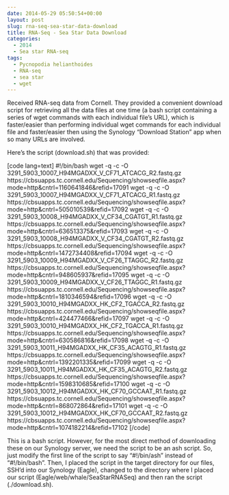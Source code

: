 ```yaml
---
date: 2014-05-29 05:50:54+00:00
layout: post
slug: rna-seq-sea-star-data-download
title: RNA-Seq - Sea Star Data Download
categories:
  - 2014
  - Sea star RNA-seq
tags:
  - Pycnopodia helianthoides
  - RNA-seq
  - sea star
  - wget
---
```


Received RNA-seq data from Cornell. They provided a convenient download script for retrieving all the data files at one time (a bash script containing a series of wget commands with each individual file's URL), which is faster/easier than performing individual wget commands for each individual file and faster/easier then using the Synology "Download Station" app when so many URLs are involved.

Here's the script (download.sh) that was provided:

[code lang=text]
#!/bin/bash
wget -q -c -O 3291_5903_10007_H94MGADXX_V_CF71_ATCACG_R2.fastq.gz https://cbsuapps.tc.cornell.edu/Sequencing/showseqfile.aspx?mode=http&cntrl=1160641846&refid=17091
wget -q -c -O 3291_5903_10007_H94MGADXX_V_CF71_ATCACG_R1.fastq.gz https://cbsuapps.tc.cornell.edu/Sequencing/showseqfile.aspx?mode=http&cntrl=505010539&refid=17092
wget -q -c -O 3291_5903_10008_H94MGADXX_V_CF34_CGATGT_R1.fastq.gz https://cbsuapps.tc.cornell.edu/Sequencing/showseqfile.aspx?mode=http&cntrl=636513375&refid=17093
wget -q -c -O 3291_5903_10008_H94MGADXX_V_CF34_CGATGT_R2.fastq.gz https://cbsuapps.tc.cornell.edu/Sequencing/showseqfile.aspx?mode=http&cntrl=1472734408&refid=17094
wget -q -c -O 3291_5903_10009_H94MGADXX_V_CF26_TTAGGC_R2.fastq.gz https://cbsuapps.tc.cornell.edu/Sequencing/showseqfile.aspx?mode=http&cntrl=948605937&refid=17095
wget -q -c -O 3291_5903_10009_H94MGADXX_V_CF26_TTAGGC_R1.fastq.gz https://cbsuapps.tc.cornell.edu/Sequencing/showseqfile.aspx?mode=http&cntrl=1810346594&refid=17096
wget -q -c -O 3291_5903_10010_H94MGADXX_HK_CF2_TGACCA_R2.fastq.gz https://cbsuapps.tc.cornell.edu/Sequencing/showseqfile.aspx?mode=http&cntrl=424477466&refid=17097
wget -q -c -O 3291_5903_10010_H94MGADXX_HK_CF2_TGACCA_R1.fastq.gz https://cbsuapps.tc.cornell.edu/Sequencing/showseqfile.aspx?mode=http&cntrl=630586816&refid=17098
wget -q -c -O 3291_5903_10011_H94MGADXX_HK_CF35_ACAGTG_R1.fastq.gz https://cbsuapps.tc.cornell.edu/Sequencing/showseqfile.aspx?mode=http&cntrl=1392201335&refid=17099
wget -q -c -O 3291_5903_10011_H94MGADXX_HK_CF35_ACAGTG_R2.fastq.gz https://cbsuapps.tc.cornell.edu/Sequencing/showseqfile.aspx?mode=http&cntrl=1598310685&refid=17100
wget -q -c -O 3291_5903_10012_H94MGADXX_HK_CF70_GCCAAT_R1.fastq.gz https://cbsuapps.tc.cornell.edu/Sequencing/showseqfile.aspx?mode=http&cntrl=868072864&refid=17101
wget -q -c -O 3291_5903_10012_H94MGADXX_HK_CF70_GCCAAT_R2.fastq.gz https://cbsuapps.tc.cornell.edu/Sequencing/showseqfile.aspx?mode=http&cntrl=1074182214&refid=17102
[/code]

This is a bash script. However, for the most direct method of downloading these on our Synology server, we need the script to be an ash script. So, just modify the first line of the script to say "#!/bin/ash" instead of "#!/bin/bash". Then, I placed the script in the target directory for our files, SSH'd into our Synology (Eagle), changed to the directory where I placed our script (Eagle/web/whale/SeaStarRNASeq) and then ran the script (./download.sh).
